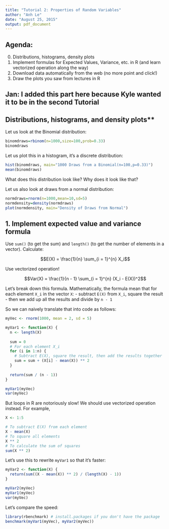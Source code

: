 ```yaml
---
title: "Tutorial 2: Properties of Random Variables"
author: "Anh Le"
date: "August 25, 2015"
output: pdf_document
---
```


## Agenda:

0. Distributions, histograms, density plots
1. Implement formulas for Expected Values, Variance, etc. in R (and learn vectorized operation along the way)
2. Download data automatically from the web (no more point and click!)
3. Draw the plots you saw from lectures in R

## Jan: I added this part here because Kyle wanted it to be in the second Tutorial
## Distributions, histograms, and density plots**

Let us look at the Binomial distribution:

```r
binomdraws=rbinom(n=1000,size=100,prob=0.33)
binomdraws
```

Let us plot this in a histogram, it's a discrete distribution:

```r
hist(binomdraws, main="1000 Draws from a Binomial(n=100,p=0.33)")
mean(binomdraws)
```

What does this distribution look like? Why does it look like that?

Let us also look at draws from a normal distribution:

```r
normdraws=rnorm(n=1000,mean=10,sd=5)
normdensity=density(normdraws)
plot(normdensity, main="Density of Draws from Normal")
```

## 1. Implement expected value and variance formula

Use `sum()` (to get the sum) and `length()` (to get the number of elements in a vector). Calculate:

$$E(X) = \frac{1}{n} \sum_{i = 1}^{n} X_i$$

Use vectorized operation!

$$Var(X) = \frac{1}{n - 1} \sum_{i = 1}^{n} (X_i - E(X))^2$$

Let's break down this formula. Mathematically, the formula mean that for each element `X_i` in the vector `X`:
- subtract `E(X)` from `X_i`, square the result
- then we add up all the results and divide by `n - 1`

So we can naively translate that into code as follows:

```r
myVec <- rnorm(1000, mean = 2, sd = 5)

myVar1 <- function(X) {
  n <- length(X)
  
  sum = 0
  # For each element X_i
  for (i in 1:n) {
    # Subtract E(X), square the result, then add the results together
    sum = sum + (X[i] - mean(X)) ** 2
  }
  
  return(sum / (n - 1))
}

myVar1(myVec)
var(myVec)
```

But loops in R are notoriously slow! We should use vectorized operation instead. For example,
```r
X <- 1:5

# To subtract E(X) from each element
X - mean(X)
# To square all elements
X ** 2
# To calculate the sum of squares
sum(X ** 2)
```

Let's use this to rewrite `myVar1` so that it's faster:

```r
myVar2 <- function(X) {
  return(sum((X - mean(X)) ** 2) / (length(X) - 1))
}

myVar2(myVec)
myVar1(myVec)
var(myVec)
```

Let's compare the speed:

```r
library(rbenchmark) # install.packages if you don't have the package
benchmark(myVar1(myVec), myVar2(myVec))
```

